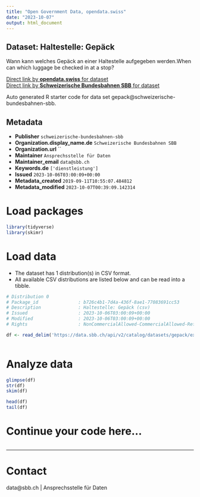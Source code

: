```yaml
---
title: "Open Government Data, opendata.swiss"
date: "2023-10-07"
output: html_document
---
```


## Dataset: Haltestelle: Gepäck

Wann kann welches Gepäck an einer Haltestelle aufgegeben werden.When can which luggage be checked in at a stop?

[Direct link by **opendata.swiss** for dataset](https://opendata.swiss/de/dataset/haltestelle-gepack1)<br>
[Direct link by **Schweizerische Bundesbahnen SBB** for dataset](https://data.sbb.ch/explore/dataset/gepack/)

Auto generated R starter code for data set gepack@schweizerische-bundesbahnen-sbb.

## Metadata

- **Publisher** `schweizerische-bundesbahnen-sbb`
- **Organization.display_name.de** `Schweizerische Bundesbahnen SBB`
- **Organization.url** ``
- **Maintainer** `Ansprechsstelle für Daten`
- **Maintainer_email** `data@sbb.ch`
- **Keywords.de** `['dienstleistung']`
- **Issued** `2023-10-06T03:00:09+00:00`
- **Metadata_created** `2019-09-11T10:55:07.484812`
- **Metadata_modified** `2023-10-07T00:39:09.142314`


# Load packages

```r

library(tidyverse)
library(skimr)

```

# Load data

-   The dataset has 1 distribution(s) in CSV format.
-   All available CSV distributions are listed below and can be read into a tibble.

```r

# Distribution 0
# Package_id               : b726c4b1-7d4a-436f-8ae1-77083691cc53
# Description              : Haltestelle: Gepäck (csv)
# Issued                   : 2023-10-06T03:00:09+00:00
# Modified                 : 2023-10-06T03:00:09+00:00
# Rights                   : NonCommercialAllowed-CommercialAllowed-ReferenceRequired

df <- read_delim('https://data.sbb.ch/api/v2/catalog/datasets/gepack/exports/csv')



```

# Analyze data

```r

glimpse(df)
str(df)
skim(df)

head(df)
tail(df)

```

# Continue your code here...

```r

```

------------------------------------------------------------------------

# Contact

data@sbb.ch | Ansprechsstelle für Daten
